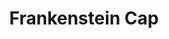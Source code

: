 ---
title: "Frankenstein Cap"
meta_title: "Frankenstein Cap craft"
description: "Craft de Frankenstein Cap"
rank: "e"
draft: false
name: "Frankenstein Cap"
recipe_img: "https://wiki.pokexgames.com/images/0/0a/Frankenstein_Cap.png"
level: 12
craft_time: 600
result: 1
value_npc: 1
ingredients:
  - name: "Psyduck Mug"
    quantity: 1
    item_img: "https://wiki.pokexgames.com/images/4/48/Psyduck_Mug.png"
    value_npc: 1
  - name: "Screw"
    quantity: 2
    item_img: "https://wiki.pokexgames.com/images/5/59/Screw.png"
    value_npc: 1
  - name: "Water Pendant"
    quantity: 11
    item_img: "https://wiki.pokexgames.com/images/2/27/WaterPendant.png"
    value_npc: 1
  - name: "Iron Ore"
    quantity: 16
    item_img: "https://wiki.pokexgames.com/images/e/e7/Iron_ore.png"
    value_npc: 1
---